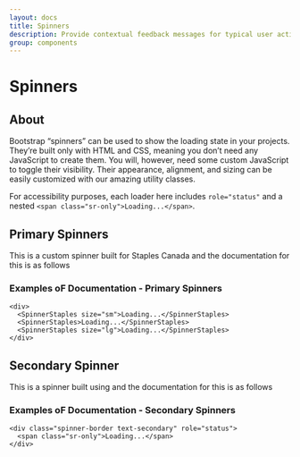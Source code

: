 ```yaml
---
layout: docs
title: Spinners
description: Provide contextual feedback messages for typical user actions with the handful of available and flexible spinners.
group: components
--- 
```


# Spinners

## About
  Bootstrap “spinners” can be used to show the loading state in your projects. They’re built only with HTML and CSS, meaning you don’t need any JavaScript to create them. You will, however, need some custom JavaScript to toggle their visibility. Their appearance, alignment, and sizing can be easily customized with our amazing utility classes.

  For accessibility purposes, each loader here includes `role="status"` and a nested `<span class="sr-only">Loading...</span>`.


## Primary Spinners
  This is a custom spinner built for Staples Canada and the documentation for this is as follows 

### Examples oF Documentation - Primary Spinners

    <div>
      <SpinnerStaples size="sm">Loading...</SpinnerStaples>
      <SpinnerStaples>Loading...</SpinnerStaples>
      <SpinnerStaples size="lg">Loading...</SpinnerStaples>
    </div>



## Secondary Spinner
  This is a spinner built using and the documentation for this is as follows 

### Examples oF Documentation - Secondary Spinners

    <div class="spinner-border text-secondary" role="status">
      <span class="sr-only">Loading...</span>
    </div>


